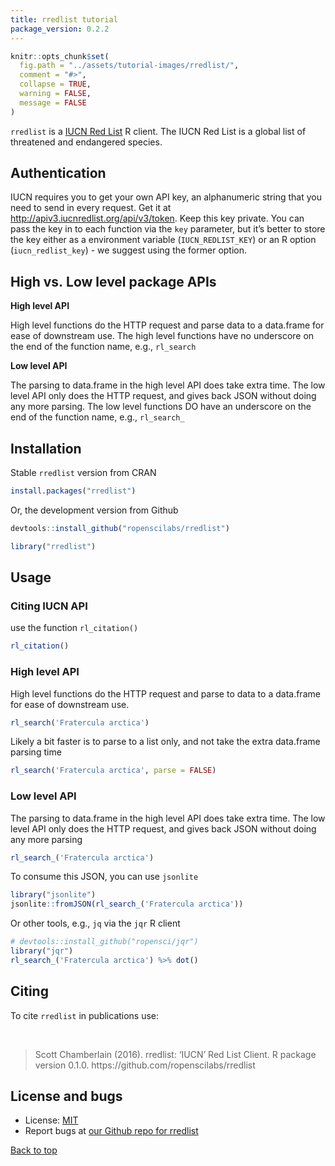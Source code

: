 ```yaml
---
title: rredlist tutorial
package_version: 0.2.2
---
```


```r
knitr::opts_chunk$set(
  fig.path = "../assets/tutorial-images/rredlist/",
  comment = "#>",
  collapse = TRUE,
  warning = FALSE,
  message = FALSE
)
```

`rredlist` is a [IUCN Red List](http://apiv3.iucnredlist.org/api/v3/docs) R client. The IUCN Red List is a global list of threatened and endangered species.

## Authentication

IUCN requires you to get your own API key, an alphanumeric string that you
need to send in every request. Get it at
[http://apiv3.iucnredlist.org/api/v3/token](http://apiv3.iucnredlist.org/api/v3/token).
Keep this key private. You can pass the key in to each function via the
`key` parameter, but it's better to store the key either as a environment
variable (`IUCN_REDLIST_KEY`) or an R option (`iucn_redlist_key`) - we
suggest using the former option.

## High vs. Low level package APIs

__High level API__

High level functions do the HTTP request and parse data to a data.frame for
ease of downstream use. The high level functions have no underscore on the end
of the function name, e.g., `rl_search`

__Low level API__

The parsing to data.frame in the high level API does take extra time. The low
level API only does the HTTP request, and gives back JSON without doing any
more parsing. The low level functions DO have an underscore on the end
of the function name, e.g., `rl_search_`

<section id="installation">

## Installation

Stable `rredlist` version from CRAN

```r
install.packages("rredlist")
```

Or, the development version from Github

```r
devtools::install_github("ropenscilabs/rredlist")
```

```r
library("rredlist")
```

<section id="usage">

## Usage


### Citing IUCN API

use the function `rl_citation()`

```r
rl_citation()
```

### High level API

High level functions do the HTTP request and parse to data to a data.frame for ease
of downstream use.

```r
rl_search('Fratercula arctica')
```

Likely a bit faster is to parse to a list only, and not take the extra data.frame parsing time

```r
rl_search('Fratercula arctica', parse = FALSE)
```

### Low level API

The parsing to data.frame in the high level API does take extra time. The low level API
only does the HTTP request, and gives back JSON without doing any more parsing

```r
rl_search_('Fratercula arctica')
```

To consume this JSON, you can use `jsonlite`

```r
library("jsonlite")
jsonlite::fromJSON(rl_search_('Fratercula arctica'))
```

Or other tools, e.g., `jq` via the `jqr` R client

```r
# devtools::install_github("ropensci/jqr")
library("jqr")
rl_search_('Fratercula arctica') %>% dot()
```

<section id="citing">

## Citing

To cite `rredlist` in publications use:

<br>

> Scott Chamberlain (2016). rredlist: 'IUCN' Red List Client. R package version 0.1.0.
https://github.com/ropenscilabs/rredlist

<section id="license_bugs">

## License and bugs

* License: [MIT](http://opensource.org/licenses/MIT)
* Report bugs at [our Github repo for rredlist](https://github.com/ropenscilabs/rredlist/issues?state=open)

[Back to top](#top)
